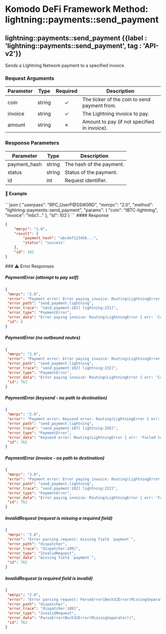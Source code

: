 
# Komodo DeFi Framework Method: lightning::payments::send\_payment

## lightning::payments::send\_payment {{label : 'lightning::payments::send_payment', tag : 'API-v2'}}

Sends a Lightning Network payment to a specified invoice.

### Request Arguments

| Parameter | Type   | Required | Description                                  |
| --------- | ------ | :------: | -------------------------------------------- |
| coin      | string |     ✓    | The ticker of the coin to send payment from. |
| invoice   | string |     ✓    | The Lightning invoice to pay.                |
| amount    | string |     ✗    | Amount to pay (if not specified in invoice). |

### Response Parameters

| Parameter     | Type   | Description              |
| ------------- | ------ | ------------------------ |
| payment\_hash | string | The hash of the payment. |
| status        | string | Status of the payment.   |
| id            | int    | Request identifier.      |

#### 📌 Example

<CodeGroup title="lightning::payments::send_payment" tag="POST" label="lightning::payments::send_payment" mm2MethodDecorate="true">
  ```json
  {
    "userpass": "RPC_UserP@SSW0RD",
    "mmrpc": "2.0",
    "method": "lightning::payments::send_payment",
    "params": {
      "coin": "tBTC-lightning",
      "invoice": "lnbc1..."
    },
    "id": 102
  }
  ```
</CodeGroup>

<CollapsibleSection expandedText="Hide Response" collapsedText="Show Response">
  #### Response

  ```json
  {
      "mmrpc": "2.0",
      "result": {
          "payment_hash": "abcdef123456...",
          "status": "success"
      },
      "id": 102
  }
  ```
</CollapsibleSection>

<CollapsibleSection expandedText="Hide Error Responses" collapsedText="Show Error Responses">
  ### ⚠️ Error Responses

  ##### PaymentError (attempt to pay self)

  ```json
  {
   "mmrpc": "2.0",
   "error": "Payment error: Error paying invoice: Routing(LightningError { err: 'Cannot generate a route to ourselves', action: IgnoreError })",
   "error_path": "send_payment.lightning",
   "error_trace": "send_payment:102] lightning:231]",
   "error_type": "PaymentError",
   "error_data": "Error paying invoice: Routing(LightningError { err: 'Cannot generate a route to ourselves', action: IgnoreError })",
   "id": 6
  }
  ```

  ##### PaymentError (no outbound routes)

  ```json
  {
   "mmrpc": "2.0",
   "error": "Payment error: Error paying invoice: Routing(LightningError { err: 'Cannot route when there are no outbound routes away from us ', action: IgnoreError })",
   "error_path": "send_payment.lightning",
   "error_trace": "send_payment:102] lightning:232]",
   "error_type": "PaymentError",
   "error_data": "Error paying invoice: Routing(LightningError { err: 'Cannot route when there are no outbound routes away from us ', action: IgnoreError })",
   "id": 762
  }
  ```

  ##### PaymentError (keysend - no path to destination)

  ```json
  {
   "mmrpc": "2.0",
   "error": "Payment error: Keysend error: Routing(LightningError { err: 'Failed to find a path to the given destination', action: IgnoreError })",
   "error_path": "send_payment.lightning",
   "error_trace": "send_payment:107] lightning:256]",
   "error_type": "PaymentError",
   "error_data": "Keysend error: Routing(LightningError { err: 'Failed to find a path to the given destination', action: IgnoreError })",
   "id": 762
  }
  ```

  ##### PaymentError (invoice - no path to destination)

  ```json
  {
   "mmrpc": "2.0",
   "error": "Payment error: Error paying invoice: Routing(LightningError { err: 'Failed to find a path to the given destination', action: IgnoreError })",
   "error_path": "send_payment.lightning",
   "error_trace": "send_payment:102] lightning:232]",
   "error_type": "PaymentError",
   "error_data": "Error paying invoice: Routing(LightningError { err: 'Failed to find a path to the given destination', action: IgnoreError })",
   "id": 762
  }
  ```

  ##### InvalidRequest (request is missing a required field)

  ```json
  {
   "mmrpc": "2.0",
   "error": "Error parsing request: missing field `payment`",
   "error_path": "dispatcher",
   "error_trace": "dispatcher:109]",
   "error_type": "InvalidRequest",
   "error_data": "missing field `payment`",
   "id": 762
  }
  ```

  ##### InvalidRequest (a required field is invalid)

  ```json
  {
   "mmrpc": "2.0",
   "error": "Error parsing request: ParseError(Bech32Error(MissingSeparator))",
   "error_path": "dispatcher",
   "error_trace": "dispatcher:109]",
   "error_type": "InvalidRequest",
   "error_data": "ParseError(Bech32Error(MissingSeparator))",
   "id": 762
  }
  ```
</CollapsibleSection>
